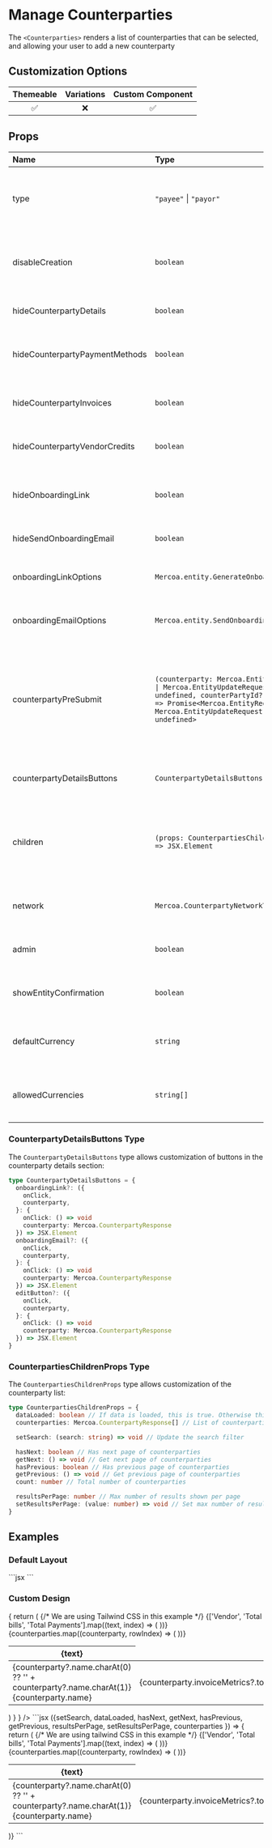
# Manage Counterparties

The `<Counterparties>` renders a list of counterparties that can be selected, and allowing your user to add a new counterparty

## Customization Options

| Themeable | Variations | Custom Component |
| :-------: | :--------: | :--------------: |
|    ✅     |     ❌     |        ✅        |

## Props

| Name                           | Type                                                                                                                                                                                   | Required | Description                                                                                                                      |
| :----------------------------- | :------------------------------------------------------------------------------------------------------------------------------------------------------------------------------------- | :------- | :------------------------------------------------------------------------------------------------------------------------------- |
| type                           | `"payee"` \| `"payor"`                                                                                                                                                                 | ✅       | Use `Payee` to view as a payee (AP), and `Payor` to view as a payor (AR)                                                         |
| disableCreation                | `boolean`                                                                                                                                                                              |          | Disable the ability to create a counterparty from the search                                                                     |
| hideCounterpartyDetails        | `boolean`                                                                                                                                                                              |          | Hide the counterparty details section                                                                                            |
| hideCounterpartyPaymentMethods | `boolean`                                                                                                                                                                              |          | Hide the counterparty payment methods section                                                                                    |
| hideCounterpartyInvoices       | `boolean`                                                                                                                                                                              |          | Hide the counterparty invoices section                                                                                           |
| hideCounterpartyVendorCredits  | `boolean`                                                                                                                                                                              |          | Hide the counterparty vendor credits section                                                                                     |
| hideOnboardingLink             | `boolean`                                                                                                                                                                              |          | Hide the onboarding link generation option                                                                                       |
| hideSendOnboardingEmail        | `boolean`                                                                                                                                                                              |          | Hide the send onboarding email option                                                                                            |
| onboardingLinkOptions          | `Mercoa.entity.GenerateOnboardingLink`                                                                                                                                                 |          | Options for generating the onboarding link                                                                                       |
| onboardingEmailOptions         | `Mercoa.entity.SendOnboardingLink`                                                                                                                                                     |          | Options for sending the onboarding email                                                                                         |
| counterpartyPreSubmit          | `(counterparty: Mercoa.EntityRequest \| Mercoa.EntityUpdateRequest \| undefined, counterPartyId?: string) => Promise<Mercoa.EntityRequest \| Mercoa.EntityUpdateRequest \| undefined>` |          | Function to call before an entity is submitted to Mercoa. Useful for adding custom fields to the entity or preventing submission |
| counterpartyDetailsButtons     | `CounterpartyDetailsButtons`                                                                                                                                                           |          | Custom buttons for counterparty details section                                                                                  |
| children                       | `(props: CounterpartiesChildrenProps) => JSX.Element`                                                                                                                                  |          | Fully customize the UI with the help of these hooks and helper functions. See [example](#custom-design)                          |
| network                        | `Mercoa.CounterpartyNetworkType[]`                                                                                                                                                     |          | Filter counterparties by network type                                                                                              |
| admin                          | `boolean`                                                                                                                                                                              |          | Enable admin features for counterparty management                                                                                  |
| showEntityConfirmation         | `boolean`                                                                                                                                                                              |          | Show entity confirmation dialog (default: true)                                                                                   |
| defaultCurrency                | `string`                                                                                                                                                                               |          | Default currency for vendor credits (default: 'USD')                                                                              |
| allowedCurrencies              | `string[]`                                                                                                                                                                             |          | Allowed currencies for vendor credits (default: ['USD'])                                                                           |

### CounterpartyDetailsButtons Type

The `CounterpartyDetailsButtons` type allows customization of buttons in the counterparty details section:

```typescript
type CounterpartyDetailsButtons = {
  onboardingLink?: ({
    onClick,
    counterparty,
  }: {
    onClick: () => void
    counterparty: Mercoa.CounterpartyResponse
  }) => JSX.Element
  onboardingEmail?: ({
    onClick,
    counterparty,
  }: {
    onClick: () => void
    counterparty: Mercoa.CounterpartyResponse
  }) => JSX.Element
  editButton?: ({
    onClick,
    counterparty,
  }: {
    onClick: () => void
    counterparty: Mercoa.CounterpartyResponse
  }) => JSX.Element
}
```

### CounterpartiesChildrenProps Type

The `CounterpartiesChildrenProps` type allows customization of the counterparty list:

```typescript
type CounterpartiesChildrenProps = {
  dataLoaded: boolean // If data is loaded, this is true. Otherwise this is false.
  counterparties: Mercoa.CounterpartyResponse[] // List of counterparties. Will be an empty list if dataLoaded is false.

  setSearch: (search: string) => void // Update the search filter

  hasNext: boolean // Has next page of counterparties
  getNext: () => void // Get next page of counterparties
  hasPrevious: boolean // Has previous page of counterparties
  getPrevious: () => void // Get previous page of counterparties
  count: number // Total number of counterparties

  resultsPerPage: number // Max number of results shown per page
  setResultsPerPage: (value: number) => void // Set max number of results shown per page (1-100)
}
```

## Examples

### Default Layout

<ComponentContainer>
  <Counterparties type="payee" />
  ```jsx
  <Counterparties type="payee" />
  ```
</ComponentContainer>

### Custom Design

<ComponentContainer>
<Counterparties 
type="payee"
children={({
      setSearch,
      dataLoaded,
      hasNext,
      getNext,
      hasPrevious,
      getPrevious,
      resultsPerPage,
      setResultsPerPage,
      counterparties,
    }) => {
      return (
        <table className="mercoa-min-w-full mercoa-leading-normal">
          {/* We are using Tailwind CSS in this example */}
          <thead>
            <tr>
              {['Vendor', 'Total bills', 'Total Payments'].map((text, index) => (
                <th
                  key={index}
                  className="mercoa-px-5 mercoa-py-3 mercoa-border-b-2 mercoa-text-left mercoa-text-xs mercoa-font-semibold mercoa-text-gray-600 mercoa-uppercase tracking-wider"
                >
                  {text}
                </th>
              ))}
            </tr>
          </thead>
          <tbody>
            {counterparties.map((counterparty, rowIndex) => (
              <tr key={rowIndex} className="mercoa-cursor-pointer hover:mercoa-bg-gray-100 mercoa-bg-white">
                <td className="mercoa-px-5 mercoa-py-5 mercoa-border-b mercoa-border-gray-200 mercoa-text-sm">
                  <span className="mercoa-inline-flex mercoa-h-7 mercoa-w-7 mercoa-items-center mercoa-justify-center mercoa-rounded-full mercoa-bg-[#F6F3EE] mercoa-mr-2">
                    <span className="mercoa-text-xs mercoa-font-medium mercoa-leading-none mercoa-text-gray-800">
                      {counterparty?.name.charAt(0) ?? '' + counterparty?.name.charAt(1)}
                    </span>
                  </span>
                  {counterparty.name}
                </td>
                <td className="mercoa-px-5 mercoa-py-5 mercoa-border-b mercoa-border-gray-200 mercoa-text-sm">
                  {counterparty.invoiceMetrics?.totalCount}
                </td>
                <td className="mercoa-px-5 mercoa-py-5 mercoa-border-b mercoa-border-gray-200 mercoa-text-sm">
                  $ {counterparty.invoiceMetrics?.totalAmount}
                </td>
              </tr>
            ))}
          </tbody>
        </table>
      )
    }
    }
  />
  ```jsx
<Counterparties type="payee">
({setSearch, dataLoaded, hasNext, getNext, hasPrevious, getPrevious, resultsPerPage, setResultsPerPage, counterparties }) => {
  return (
    <table className="min-w-full leading-normal">
      {/* We are using tailwind CSS in this example */}
      <thead>
        <tr>
          {['Vendor', 'Total bills', 'Total Payments'].map((text, index) => (
            <th
              key={index}
              className="px-5 py-3 border-b-2 text-left text-xs font-semibold text-gray-600 uppercase tracking-wider"
            >
              {text}
            </th>
          ))}
        </tr>
      </thead>
      <tbody>
        {counterparties.map((counterparty, rowIndex) => (
          <tr key={rowIndex} className="cursor-pointer hover:bg-gray-100 bg-white">
            <td className="px-5 py-5 border-b border-gray-200 text-sm">
              <span className="inline-flex h-7 w-7 items-center justify-center rounded-full bg-[#F6F3EE] mr-2">
                <span className="text-xs font-medium leading-none text-gray-800">
                  {counterparty?.name.charAt(0) ?? '' + counterparty?.name.charAt(1)}
                </span>
              </span>
              {counterparty.name}
            </td>
            <td className="px-5 py-5 border-b border-gray-200 text-sm">
              {counterparty.invoiceMetrics?.totalCount}
            </td>
            <td className="px-5 py-5 border-b border-gray-200 text-sm">
              $ {counterparty.invoiceMetrics?.totalAmount}
            </td>
          </tr>
        ))}
      </tbody>
    </table>
  )}
  </PayablesTable>
  ```
  </ComponentContainer>
